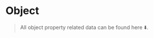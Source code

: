 
# Object

> All object property related data can be found here ⬇️.

<Cards>
  <Cards.Card title="Data" href="/engine/operate/right/object/data" />
  <Cards.Card
    title="Object Transform"
    href="/engine/operate/right/object/object-transform"
  />
  <Cards.Card
    title="Gui Transform"
    href="/engine/operate/right/object/gui-transform"
  />
  <Cards.Card title="Appearance" href="/engine/operate/right/object/appearance" />
  <Cards.Card title="Behavior" href="/engine/operate/right/object/behavior" />
  <Cards.Card title="Material" href="/engine/operate/right/object/material" />
  <Cards.Card
    title="Emitter & Particle Property"
    href="/engine/operate/right/object/emitter"
  />
  <Cards.Card title="Audio" href="/engine/operate/right/object/audio" />
  <Cards.Card title="Video" href="/engine/operate/right/object/video" />
  <Cards.Card title="Physics" href="/engine/operate/right/object/physics" />
</Cards>
